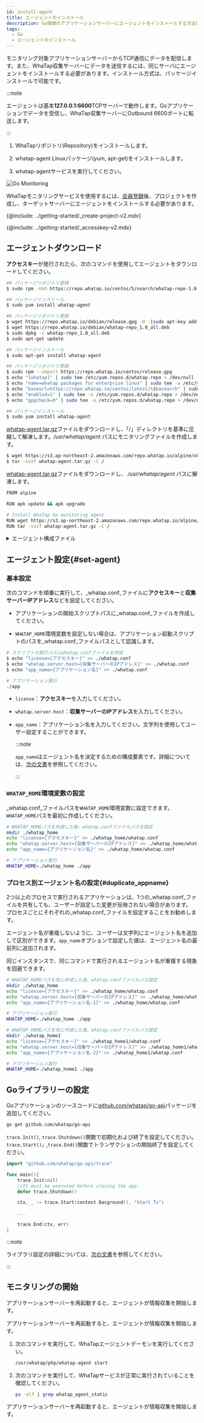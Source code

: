 ```yaml
---
id: install-agent
title: エージェントのインストール
description: Go環境のアプリケーションサーバーにエージェントをインストールする方法について説明します。
tags:
  - Go
  - エージェントのインストール
---
```


モニタリング対象アプリケーションサーバーからTCP通信にデータを配信します。また、WhaTap収集サーバーにデータを送信するには、同じサーバにエージェントをインストールする必要があります。インストール方式は、パッケージインストールで可能です。

:::note

エージェントは基本**127.0.0.1:6600**TCPサーバーで動作します。Goアプリケーションでデータを受信し、WhaTap収集サーバーにOutbound 6600ポートに転送します。

:::

1.  WhaTapリポジトリ(Repository)をインストールします。

2.  whatap-agent Linuxパッケージ(yum, apt-get)をインストールします。

3.  whatap-agentサービスを実行してください。

![Go Monitoring](/img/golang_system.png)

WhaTapモニタリングサービスを使用するには、[会員登録](https://www.whatap.io/ko/signup/)後、プロジェクトを作成し、ターゲットサーバーにエージェントをインストールする必要があります。

{@include: ../getting-started/_create-project-v2.mdx}

{@include: ../getting-started/_accesskey-v2.mdx}

## エージェントダウンロード

**アクセスキー**が発行されたら、次のコマンドを使用してエージェントをダウンロードしてください。

<Tabs groupId="golang">
<TabItem value="redhat-centos" label="Red Hat/CentOS">

```bash title='SH'
## パッケージリポジトリ登録
$ sudo rpm -Uvh https://repo.whatap.io/centos/5/noarch/whatap-repo-1.0-1.noarch.rpm

## パッケージインストール
$ sudo yum install whatap-agent
```

</TabItem>
<TabItem value="debian-ubuntu" label="Debian/Ubuntu">

```bash title='SH'
## パッケージリポジトリ登録
$ wget https://repo.whatap.io/debian/release.gpg -O -|sudo apt-key add -
$ wget https://repo.whatap.io/debian/whatap-repo_1.0_all.deb
$ sudo dpkg -i whatap-repo_1.0_all.deb
$ sudo apt-get update

## パッケージインストール
$ sudo apt-get install whatap-agent
```

</TabItem>
<TabItem value="amazonlinux" label="Amazon Linux">

```bash title='SH'
## パッケージリポジトリ登録
$ sudo rpm --import https://repo.whatap.io/centos/release.gpg
$ echo "[whatap]" | sudo tee /etc/yum.repos.d/whatap.repo > /dev/null
$ echo "name=whatap packages for enterprise linux" | sudo tee -a /etc/yum.repos.d/whatap.repo > /dev/null
$ echo "baseurl=https://repo.whatap.io/centos/latest/\$basearch" | sudo tee -a /etc/yum.repos.d/whatap.repo > /dev/null
$ echo "enabled=1" | sudo tee -a /etc/yum.repos.d/whatap.repo > /dev/null
$ echo "gpgcheck=0" | sudo tee -a /etc/yum.repos.d/whatap.repo > /dev/null

## パッケージインストール
$ sudo yum install whatap-agent
```

</TabItem>
<TabItem value="alpinelinux" label="Alpine Linux">

[whatap-agent.tar.gz](https://s3.ap-northeast-2.amazonaws.com/repo.whatap.io/alpine/x86_64/whatap-agent.tar.gz)ファイルをダウンロードし、「/」ディレクトリを基準に圧縮して解凍します。_/usr/whatap/agent_ パスにモニタリングファイルを作成します。

```bash title='SH'
$ wget https://s3.ap-northeast-2.amazonaws.com/repo.whatap.io/alpine/x86_64/whatap-agent.tar.gz
$ tar -xvzf whatap-agent.tar.gz -C /
```

</TabItem>
<TabItem value="al-docker" label="Alpine Linux Docker">

[whatap-agent.tar.gz](https://s3.ap-northeast-2.amazonaws.com/repo.whatap.io/alpine/x86_64/whatap-agent.tar.gz)ファイルをダウンロードし、 _/usr/whatap/agent_ パスに解凍します。

```bash title='SH'
FROM alpine

RUN apk update && apk upgrade

# Install WhaTap Go monitoring agent
RUN wget https://s3.ap-northeast-2.amazonaws.com/repo.whatap.io/alpine/x86_64/whatap-agent.tar.gz
RUN tar -xvzf whatap-agent.tar.gz -C /
```

</TabItem>
</Tabs>

<details>
<summary>エージェント構成ファイル</summary>

モニタリング情報を収集するトレーサー、収集した情報をサーバーに転送するエージェント、トレーサーとエージェントをサーバーへ動的に適用するインストールスクリプト ファイルで構成されます。

-   _whatap-agent_：エージェント、トレーサーからUDPとして転送した情報を収集サーバーに転送するプログラムです。

-   _/etc/init.d/whatap-agent_：サービスのスクリプトファイルです。

-   _whatap_agent_：サービスの実行ファイルです。

-   _whatap.conf_：設定情報および収集サーバーのIP、アクセスキーを入力するファイルです。

-   _whatap-boot-`yyyymmdd`.log_：エージェントログファイルです。(パス：_/usr/whata/agent/log_)

</details>

## エージェント設定{#set-agent}

### 基本設定

次のコマンドを順番に実行して、_whatap.conf_ファイルに**アクセスキー**と**収集サーバーIPアドレス**などを設定してください。

-   アプリケーションの開始スクリプトパスに_whatap.conf_ファイルを作成してください。 

-   `WHATAP_HOME`環境変数を設定しない場合は、アプリケーション起動スクリプトのパスを_whatap.conf_ファイルパスとして認識します。

```bash title='SH'
# スクリプトの実行パスにwhatap.confファイルを作成
$ echo "license={アクセスキー}" >> ./whatap.conf
$ echo "whatap.server.host={収集サーバーのIPアドレス}" >> ./whatap.conf
$ echo "app_name={アプリケーション名}" >> ./whatap.conf

# アプリケーション実行
./app
```

-   `license`：**アクセスキー**を入力してください。

-   `whatap.server.host`：**収集サーバーのIPアドレス**を入力してください。

-   `app_name`：アプリケーション名を入力してください。文字列を使用してユーザー設定することができます。

    :::note

    `app_name`はエージェント名を決定するための構成要素です。詳細については、[次の文書](agent-name)を参照してください。

    :::

### `WHATAP_HOME`環境変数の設定

_whatap.conf_ファイルパスを`WHATAP_HOME`環境変数に設定できます。`WHATAP_HOME`パスを最初に作成してください。

```bash
# WHATAP_HOMEパスを作成した後、whatap.confファイルパスを設定
mkdir ./whatap_home
echo "license={アクセスキー}" >> ./whatap_home/whatap.conf
echo "whatap.server.host={収集サーバーのIPアドレス}" >> ./whatap_home/whatap.conf
echo "app_name={アプリケーション名}" >> ./whatap_home/whatap.conf

# アプリケーション実行
WHATAP_HOME=./whatap_home ./app
```

### プロセス別エージェント名の設定{#duplicate_appname}

2つ以上のプロセスで実行されるアプリケーションは、1つの_whatap.conf_ファイルを共有しても、ユーザーが設定した変更が反映されない場合があります。 プロセスごとにそれぞれの_whatap.conf_ファイルを設定することをお勧めします。

エージェント名が重複しないように、ユーザーは文字列にエージェント名を追加して区別ができます。`app_name`オプションで設定した値は、エージェント名の最前列に追加されます。

同じインスタンスで、同じコマンドで実行されるエージェント名が重複する現象を回避できます。 

```bash
# WHATAP_HOMEパスを先に作成した後、whatap.confファイルパス設定
mkdir ./whatap_home
echo "license={アクセスキー}" >> ./whatap_home/whatap.conf
echo "whatap.server.host={収集サーバーのIPアドレス}" >> ./whatap_home/whatap.conf
echo "app_name={アプリケーション名-1}" >> ./whatap_home/whatap.conf

# アプリケーション実行
WHATAP_HOME=./whatap_home ./app 

# WHATAP_HOMEパスを先に作成した後、whatap.confファイルパス設定
mkdir ./whatap_home1
echo "license={アクセスキー}" >> ./whatap_home1/whatap.conf
echo "whatap.server.host={収集サーバーのIPアドレス}" >> ./whatap_home1/whatap.conf
echo "app_name={アプリケーション名-2}" >> ./whatap_home1/whatap.conf

# アプリケーション実行
WHATAP_HOME=./whatap_home1 ./app

```

## Goライブラリーの設定

Goアプリケーションのソースコードに[github.com/whatap/go-api](https://github.com/whatap/go-api)パッケージを追加してください。

```bash
go get github.com/whatap/go-api
```

`trace.Init()`, `trace.Shutdown()`関数で初期化および終了を設定してください。`trace.Start()」`,`trace.End()`関数でトランザクションの開始終了を設定してください。

```go title='Go'
import "github.com/whatap/go-api/trace"

func main(){
    trace.Init(nil)
    //It must be executed before closing the app.    
    defer trace.Shutdown()    

    ctx, _ := trace.Start(context.Bacground(), "Start Tx")

    ...

    trace.End(ctx, err)
}
```

:::note

ライブラリ設定の詳細については、[次の文書](api-guide)を参照してください。

:::

## モニタリングの開始

<Tabs groupId="golang">
<TabItem value="redhat-centos" label="Red Hat/CentOS">

アプリケーションサーバーを再起動すると、エージェントが情報収集を開始します。

</TabItem>
<TabItem value="debian-ubuntu" label="Debian/Ubuntu">

アプリケーションサーバーを再起動すると、エージェントが情報収集を開始します。

</TabItem>
<TabItem value="amazonlinux" label="Amazon Linux">

1.  次のコマンドを実行して、WhaTapエージェントデーモンを実行してください。

    ```bash
    /usr/whatap/php/whatap-agent start
    ```

2.  次のコマンドを実行して、WhaTapサービスが正常に実行されていることを確認してください。

    ```bash
    ps -elf | grep whatap_agent_static
    ```

アプリケーションサーバーを再起動すると、エージェントが情報収集を開始します。

</TabItem>
</Tabs>
